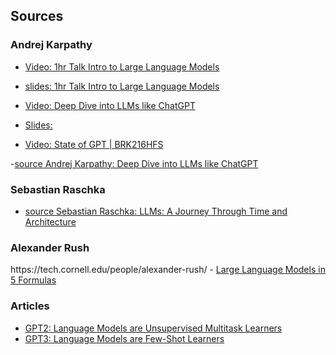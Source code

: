 ## Sources


::: {style="font-size:14px"}
### Andrej Karpathy

- [Video: 1hr Talk Intro to Large Language Models](https://www.youtube.com/watch?v=zjkBMFhNj_g)
- [slides: 1hr Talk Intro to Large Language Models](https://drive.google.com/file/d/1pxx_ZI7O-Nwl7ZLNk5hI3WzAsTLwvNU7/view)
- [Video: Deep Dive into LLMs like ChatGPT](https://www.youtube.com/watch?v=7xTGNNLPyMI)
- [Slides: ](todo add)

- [Video: State of GPT | BRK216HFS](https://www.youtube.com/watch?v=bZQun8Y4L2A)


-[source Andrej Karpathy: Deep Dive into LLMs like ChatGPT](https://www.youtube.com/watch?v=7xTGNNLPyMI)

### Sebastian Raschka

- [source Sebastian Raschka: LLMs: A Journey Through Time and Architecture](https://www.youtube.com/watch?v=itIab9ZTAqk)


### Alexander Rush

https://tech.cornell.edu/people/alexander-rush/
- [Large Language Models in 5 Formulas](https://drive.usercontent.google.com/download?id=1DGXbMU4cCK15nbLiI3zcuwmvClwzoEsY&export=download&authuser=0)

### Articles

- [GPT2: Language Models are Unsupervised Multitask Learners](https://cdn.openai.com/better-language-models/language_models_are_unsupervised_multitask_learners.pdf)
- [GPT3: Language Models are Few-Shot Learners](https://arxiv.org/abs/2005.14165)

:::
